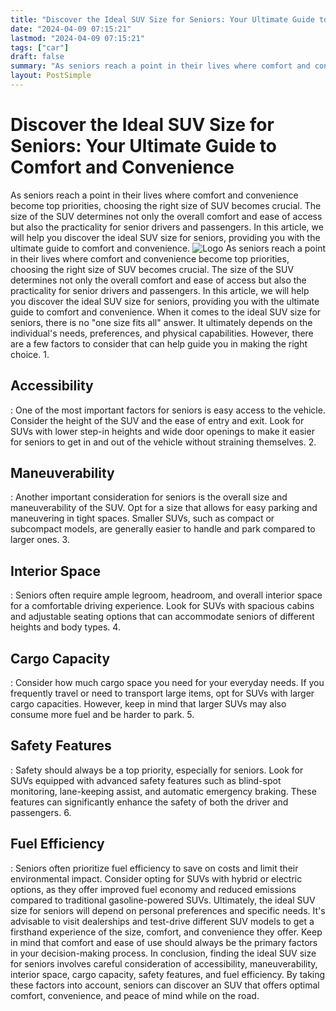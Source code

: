 ```yaml
---
title: "Discover the Ideal SUV Size for Seniors: Your Ultimate Guide to Comfort and Convenience"
date: "2024-04-09 07:15:21"
lastmod: "2024-04-09 07:15:21"
tags: ["car"]
draft: false
summary: "As seniors reach a point in their lives where comfort and convenience become top priorities, choosing the right size of SUV becomes crucial. The size of the SUV determines not only the overall comfort and ease of access but also the practicality for senior drivers and passengers. In this article, we will help you discover the ideal SUV size for seniors, providing you with the ultimate guide to comfort and convenience."
layout: PostSimple
---
```

# Discover the Ideal SUV Size for Seniors: Your Ultimate Guide to Comfort and Convenience
As seniors reach a point in their lives where comfort and convenience become top priorities, choosing the right size of SUV becomes crucial. The size of the SUV determines not only the overall comfort and ease of access but also the practicality for senior drivers and passengers. In this article, we will help you discover the ideal SUV size for seniors, providing you with the ultimate guide to comfort and convenience.
<img alt="Logo" src="https://cdn.seniorsselection.com/src_image/1773f8dfea9fb19af7ae896c9d870b25.webp"/>
As seniors reach a point in their lives where comfort and convenience become top priorities, choosing the right size of SUV becomes crucial. The size of the SUV determines not only the overall comfort and ease of access but also the practicality for senior drivers and passengers. In this article, we will help you discover the ideal SUV size for seniors, providing you with the ultimate guide to comfort and convenience.
When it comes to the ideal SUV size for seniors, there is no "one size fits all" answer. It ultimately depends on the individual's needs, preferences, and physical capabilities. However, there are a few factors to consider that can help guide you in making the right choice.
1.
## Accessibility
: One of the most important factors for seniors is easy access to the vehicle. Consider the height of the SUV and the ease of entry and exit. Look for SUVs with lower step-in heights and wide door openings to make it easier for seniors to get in and out of the vehicle without straining themselves.
2.
## Maneuverability
: Another important consideration for seniors is the overall size and maneuverability of the SUV. Opt for a size that allows for easy parking and maneuvering in tight spaces. Smaller SUVs, such as compact or subcompact models, are generally easier to handle and park compared to larger ones.
3.
## Interior Space
: Seniors often require ample legroom, headroom, and overall interior space for a comfortable driving experience. Look for SUVs with spacious cabins and adjustable seating options that can accommodate seniors of different heights and body types.
4.
## Cargo Capacity
: Consider how much cargo space you need for your everyday needs. If you frequently travel or need to transport large items, opt for SUVs with larger cargo capacities. However, keep in mind that larger SUVs may also consume more fuel and be harder to park.
5.
## Safety Features
: Safety should always be a top priority, especially for seniors. Look for SUVs equipped with advanced safety features such as blind-spot monitoring, lane-keeping assist, and automatic emergency braking. These features can significantly enhance the safety of both the driver and passengers.
6.
## Fuel Efficiency
: Seniors often prioritize fuel efficiency to save on costs and limit their environmental impact. Consider opting for SUVs with hybrid or electric options, as they offer improved fuel economy and reduced emissions compared to traditional gasoline-powered SUVs.
Ultimately, the ideal SUV size for seniors will depend on personal preferences and specific needs. It's advisable to visit dealerships and test-drive different SUV models to get a firsthand experience of the size, comfort, and convenience they offer. Keep in mind that comfort and ease of use should always be the primary factors in your decision-making process.
In conclusion, finding the ideal SUV size for seniors involves careful consideration of accessibility, maneuverability, interior space, cargo capacity, safety features, and fuel efficiency. By taking these factors into account, seniors can discover an SUV that offers optimal comfort, convenience, and peace of mind while on the road.
        